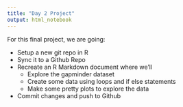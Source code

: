 ```yaml
---
title: "Day 2 Project"
output: html_notebook
---
```



For this final project, we are going:

* Setup a new git repo in R
* Sync it to a Github Repo
* Recreate an R Markdown document where we'll 
    + Explore the gapminder dataset
    + Create some data using loops and if else statements
    + Make some pretty plots to explore the data
* Commit changes and push to Github